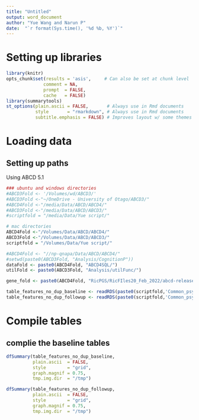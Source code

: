 ```yaml
---
title: "Untitled"
output: word_document
author: "Yue Wang and Narun P"
date:  "`r format(Sys.time(), '%d %b, %Y')`"
---
```



# Setting up libraries


```r
library(knitr)
opts_chunk$set(results = 'asis',     # Can also be set at chunk level
              comment = NA,
              prompt  = FALSE,
              cache   = FALSE)
library(summarytools)
st_options(plain.ascii = FALSE,       # Always use in Rmd documents
           style       = "rmarkdown", # Always use in Rmd documents
           subtitle.emphasis = FALSE) # Improves layout w/ some themes
```


# Loading data

## Setting up paths

Using ABCD 5.1 

```r
### ubuntu and windows directories
#ABCD3Fold <- '/Volumes/wd/ABCD3/'
#ABCD3Fold <-"~/OneDrive - University of Otago/ABCD3/"
#ABCD4Fold <-"/media/Data/ABCD/ABCD4/"
#ABCD3Fold <-"/media/Data/ABCD/ABCD3/"
#scriptfold = "/media/Data/Yue script/"

# mac directories
ABCD4Fold <-"/Volumes/Data/ABCD/ABCD4/"
ABCD3Fold <-"/Volumes/Data/ABCD/ABCD3/"
scriptfold = "/Volumes/Data/Yue script/"

#ABCD4Fold <- "//np-qnapa/Data/ABCD/ABCD4/"
#setwd(paste0(ABCD3Fold, "Analysis/CognitionP"))
dataFold <- paste0(ABCD4Fold, "ABCD4SQL/")
utilFold <- paste0(ABCD3Fold, "Analysis/utilFunc/")

gene_fold <- paste0(ABCD4Fold, "RicPGS/RicFIles20_Feb_2022/abcd-release-3.0_chrall_0.8-mac5-hg19-eur-qc-v9/")

```


```r

table_features_no_dup_baseline <- readRDS(paste0(scriptfold,'Common_psy_gene_brain_all/saved_outputs/scatter_plots/table_features_no_dup_baseline_5.1', '.RData'))
table_features_no_dup_followup <- readRDS(paste0(scriptfold,'Common_psy_gene_brain_all/saved_outputs/scatter_plots/table_features_no_dup_followup_5.1', '.RData'))
```

# Compile tables

## complie the baseline tables

```r

dfSummary(table_features_no_dup_baseline, 
          plain.ascii  = FALSE, 
          style        = "grid", 
          graph.magnif = 0.75,
          tmp.img.dir  = "/tmp")

```



```r


dfSummary(table_features_no_dup_followup, 
          plain.ascii  = FALSE, 
          style        = "grid", 
          graph.magnif = 0.75, 
          tmp.img.dir  = "/tmp")

```